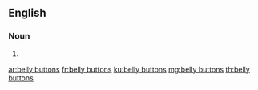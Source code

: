==English==

===Noun===
{{head|en|noun plural form}}

# {{plural of|belly button|lang=en}}

[[ar:belly buttons]]
[[fr:belly buttons]]
[[ku:belly buttons]]
[[mg:belly buttons]]
[[th:belly buttons]]